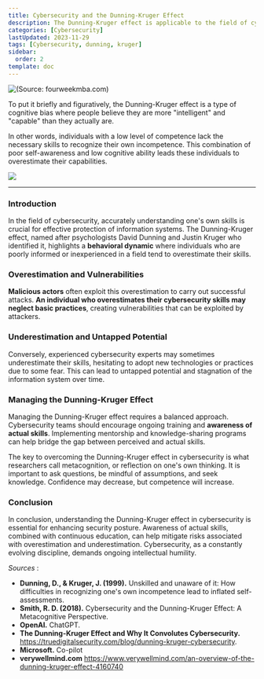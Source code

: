 ---
title: Cybersecurity and the Dunning-Kruger Effect
description: The Dunning-Kruger effect is applicable to the field of cybersecurity and represents a threat to businesses.
categories: [Cybersecurity]
lastUpdated: 2023-11-29
tags: [Cybersecurity, dunning, kruger]
sidebar:
  order: 2
template: doc
---

![(Source: fourweekmba.com)](../../../assets/misc/cybersecurite_dunning_kruger/dunning-kruger.webp)

To put it briefly and figuratively, the Dunning-Kruger effect is a type of cognitive bias where people believe they are more "intelligent" and "capable" than they actually are. 

In other words, individuals with a low level of competence lack the necessary skills to recognize their own incompetence. This combination of poor self-awareness and low cognitive ability leads these individuals to overestimate their capabilities.

![](../../../assets/misc/cybersecurite_dunning_kruger/salt.gif)

---

### Introduction

In the field of cybersecurity, accurately understanding one's own skills is crucial for effective protection of information systems. The Dunning-Kruger effect, named after psychologists David Dunning and Justin Kruger who identified it, highlights a **behavioral dynamic** where individuals who are poorly informed or inexperienced in a field tend to overestimate their skills.

### Overestimation and Vulnerabilities

**Malicious actors** often exploit this overestimation to carry out successful attacks. **An individual who overestimates their cybersecurity skills may neglect basic practices**, creating vulnerabilities that can be exploited by attackers.

### Underestimation and Untapped Potential

Conversely, experienced cybersecurity experts may sometimes underestimate their skills, hesitating to adopt new technologies or practices due to some fear. This can lead to untapped potential and stagnation of the information system over time.

### Managing the Dunning-Kruger Effect

Managing the Dunning-Kruger effect requires a balanced approach. Cybersecurity teams should encourage ongoing training and **awareness of actual skills**. Implementing mentorship and knowledge-sharing programs can help bridge the gap between perceived and actual skills.

The key to overcoming the Dunning-Kruger effect in cybersecurity is what researchers call metacognition, or reflection on one's own thinking. It is important to ask questions, be mindful of assumptions, and seek knowledge. Confidence may decrease, but competence will increase.

### Conclusion

In conclusion, understanding the Dunning-Kruger effect in cybersecurity is essential for enhancing security posture. Awareness of actual skills, combined with continuous education, can help mitigate risks associated with overestimation and underestimation. Cybersecurity, as a constantly evolving discipline, demands ongoing intellectual humility.

*Sources* : 

- **Dunning, D., & Kruger, J. (1999).** Unskilled and unaware of it: How difficulties in recognizing one's own incompetence lead to inflated self-assessments.
- **Smith, R. D. (2018).** Cybersecurity and the Dunning-Kruger Effect: A Metacognitive Perspective.
- **OpenAI.** ChatGPT.
- **The Dunning-Kruger Effect and Why It Convolutes Cybersecurity.** https://truedigitalsecurity.com/blog/dunning-kruger-cybersecurity.
- **Microsoft.** Co-pilot
- **verywellmind.com** https://www.verywellmind.com/an-overview-of-the-dunning-kruger-effect-4160740